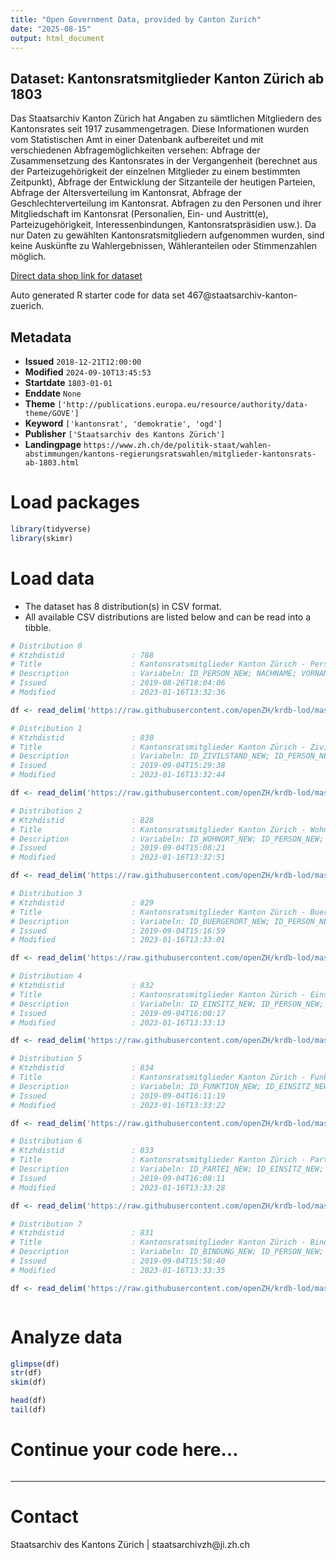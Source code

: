 ```yaml
---
title: "Open Government Data, provided by Canton Zurich"
date: "2025-08-15"
output: html_document
---
```


## Dataset: Kantonsratsmitglieder Kanton Zürich ab 1803

Das Staatsarchiv Kanton Zürich hat Angaben zu sämtlichen Mitgliedern des Kantonsrates seit 1917 zusammengetragen. Diese Informationen wurden vom Statistischen Amt in einer Datenbank aufbereitet und mit verschiedenen Abfragemöglichkeiten versehen: Abfrage der Zusammensetzung des Kantonsrates in der Vergangenheit (berechnet aus der Parteizugehörigkeit der einzelnen Mitglieder zu einem bestimmten Zeitpunkt), Abfrage der Entwicklung der Sitzanteile der heutigen Parteien, Abfrage der Altersverteilung im Kantonsrat, Abfrage der Geschlechterverteilung im Kantonsrat. Abfragen zu den Personen und ihrer Mitgliedschaft im Kantonsrat (Personalien, Ein- und Austritt(e), Parteizugehörigkeit, Interessenbindungen, Kantonsratspräsidien usw.). Da nur Daten zu gewählten Kantonsratsmitgliedern aufgenommen wurden, sind keine Auskünfte zu Wahlergebnissen, Wähleranteilen oder Stimmenzahlen möglich.

[Direct data shop link for dataset](https://www.zh.ch/de/politik-staat/statistik-daten/datenkatalog.html#/datasets/467@staatsarchiv-kanton-zuerich)

Auto generated R starter code for data set 467@staatsarchiv-kanton-zuerich.

## Metadata

- **Issued** `2018-12-21T12:00:00`
- **Modified** `2024-09-10T13:45:53`
- **Startdate** `1803-01-01`
- **Enddate** `None`
- **Theme** `['http://publications.europa.eu/resource/authority/data-theme/GOVE']`
- **Keyword** `['kantonsrat', 'demokratie', 'ogd']`
- **Publisher** `['Staatsarchiv des Kantons Zürich']`
- **Landingpage** `https://www.zh.ch/de/politik-staat/wahlen-abstimmungen/kantons-regierungsratswahlen/mitglieder-kantonsrats-ab-1803.html`


# Load packages

```r

library(tidyverse)
library(skimr)

```

# Load data

-   The dataset has 8 distribution(s) in CSV format.
-   All available CSV distributions are listed below and can be read into a tibble.

```r

# Distribution 0
# Ktzhdistid               : 788
# Title                    : Kantonsratsmitglieder Kanton Zürich - Personen
# Description              : Variabeln: ID_PERSON_NEW; NACHNAME; VORNAME; GESCHLECHT; DATUM_GEBURT_TAG; DATUM_GEBURT_MONAT; DATUM_GEBURT_JAHR; DATUM_GEBURT; DATUM_TOD_TAG; DATUM_TOD_MONAT; DATUM_TOD_JAHR; DATUM_TOD; BERUF; AKAD_TITEL; KONFESSION; DIENSTGRAD; GND; HLS; MATRIKELZH; VIAF; QUELLEN; BEMERKUNGEN; BILD; BILDQUELLE
# Issued                   : 2019-08-26T18:04:06
# Modified                 : 2023-01-16T13:32:36

df <- read_delim('https://raw.githubusercontent.com/openZH/krdb-lod/master/data/personen.csv')

# Distribution 1
# Ktzhdistid               : 830
# Title                    : Kantonsratsmitglieder Kanton Zürich - Zivilstände
# Description              : Variabeln: ID_ZIVILSTAND_NEW; ID_PERSON_NEW; ID_PERSON; ZIVILSTAND; PARTNER_NACHNAME; PARTNER_VORNAME; DATUM_VON_TAG; DATUM_VON_MONAT; DATUM_VON_JAHR; DATUM_BIS_TAG; DATUM_BIS_MONAT; DATUM_BIS_JAHR
# Issued                   : 2019-09-04T15:29:38
# Modified                 : 2023-01-16T13:32:44

df <- read_delim('https://raw.githubusercontent.com/openZH/krdb-lod/master/data/zivilstaende.csv')

# Distribution 2
# Ktzhdistid               : 828
# Title                    : Kantonsratsmitglieder Kanton Zürich - Wohnorte
# Description              : Variabeln: ID_WOHNORT_NEW; ID_PERSON_NEW; ID_PERSON; POSTLEITZAHL; GEMEINDENAME; DATUM_VON_TAG; DATUM_VON_MONAT; DATUM_VON_JAHR; DATUM_BIS_TAG; DATUM_BIS_MONAT; DATUM_BIS_JAHR
# Issued                   : 2019-09-04T15:08:21
# Modified                 : 2023-01-16T13:32:51

df <- read_delim('https://raw.githubusercontent.com/openZH/krdb-lod/master/data/wohnorte.csv')

# Distribution 3
# Ktzhdistid               : 829
# Title                    : Kantonsratsmitglieder Kanton Zürich - Buergerorte
# Description              : Variabeln: ID_BUERGERORT_NEW; ID_PERSON_NEW; ID_PERSON; ORT; DATUM_VON_TAG; DATUM_VON_MONAT; DATUM_VON_JAHR; DATUM_BIS_TAG; DATUM_BIS_MONAT; DATUM_BIS_JAHR
# Issued                   : 2019-09-04T15:16:59
# Modified                 : 2023-01-16T13:33:01

df <- read_delim('https://raw.githubusercontent.com/openZH/krdb-lod/master/data/buergerorte.csv')

# Distribution 4
# Ktzhdistid               : 832
# Title                    : Kantonsratsmitglieder Kanton Zürich - Einsitze
# Description              : Variabeln: ID_EINSITZ_NEW; ID_PERSON_NEW; ID_PERSON; RAT; DATUM_EINTRITT_TAG; DATUM_EINTRITT_MONAT; DATUM_EINTRITT_JAHR; DATUM_AUSTRITT_TAG; DATUM_AUSTRITT_MONAT; DATUM_AUSTRITT_JAHR; WAHLKREIS; QUELLEN; BEMERKUNGEN
# Issued                   : 2019-09-04T16:00:17
# Modified                 : 2023-01-16T13:33:13

df <- read_delim('https://raw.githubusercontent.com/openZH/krdb-lod/master/data/einsitze.csv')

# Distribution 5
# Ktzhdistid               : 834
# Title                    : Kantonsratsmitglieder Kanton Zürich - Funktionen
# Description              : Variabeln: ID_FUNKTION_NEW; ID_EINSITZ_NEW; ID_PERSON_NEW; ID_PERSON; FUNKTIONSBEZEICHNUNG; DATUM_VON_TAG; DATUM_VON_MONAT; DATUM_VON_JAHR; DATUM_BIS_TAG; DATUM_BIS_MONAT; DATUM_BIS_JAHR
# Issued                   : 2019-09-04T16:11:19
# Modified                 : 2023-01-16T13:33:22

df <- read_delim('https://raw.githubusercontent.com/openZH/krdb-lod/master/data/funktionen.csv')

# Distribution 6
# Ktzhdistid               : 833
# Title                    : Kantonsratsmitglieder Kanton Zürich - Parteien
# Description              : Variabeln: ID_PARTEI_NEW; ID_EINSITZ_NEW; ID_PERSON_NEW; ID_PERSON; PARTEIBEZEICHNUNG; FRAKTION; DATUM_VON_TAG; DATUM_VON_MONAT; DATUM_VON_JAHR; DATUM_BIS_TAG; DATUM_BIS_MONAT; DATUM_BIS_JAHR
# Issued                   : 2019-09-04T16:08:11
# Modified                 : 2023-01-16T13:33:28

df <- read_delim('https://raw.githubusercontent.com/openZH/krdb-lod/master/data/parteien.csv')

# Distribution 7
# Ktzhdistid               : 831
# Title                    : Kantonsratsmitglieder Kanton Zürich - Bindungen
# Description              : Variabeln: ID_BINDUNG_NEW; ID_PERSON_NEW; ID_PERSON; BINDUNGSKATEGORIE; INSTITUTION; DATUM_VON_TAG; DATUM_VON_MONAT; DATUM_VON_JAHR; DATUM_BIS_TAG; DATUM_BIS_MONAT; DATUM_BIS_JAHR
# Issued                   : 2019-09-04T15:58:40
# Modified                 : 2023-01-16T13:33:35

df <- read_delim('https://raw.githubusercontent.com/openZH/krdb-lod/master/data/bindungen.csv')



```

# Analyze data

```r

glimpse(df)
str(df)
skim(df)

head(df)
tail(df)

```

# Continue your code here...

```r

```

------------------------------------------------------------------------

# Contact

Staatsarchiv des Kantons Zürich | staatsarchivzh@ji.zh.ch
